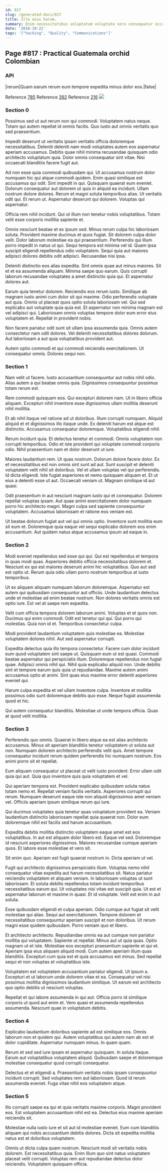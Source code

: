 ```yaml
---
id: 817
slug: /generated-docs/817
title: Illo eius harum.
summary: Enim necessitatibus voluptatum voluptate vero consequatur occaecati.
date: '2018-10-22'
tags: '["hacking", "Quality", "Communications"]'
---
```



## Page #817 : Practical Guatemala orchid Colombian
### API

|rerum|Quam earum rerum eum tempore expedita minus dolor eos.|false|

Reference [785](/generated-docs/785)
Reference [392](/generated-docs/392)
Reference [216](/generated-docs/216)
![](/assets/cats-4.jpg)



### Section 0
Possimus sed ut aut rerum non qui commodi. Voluptatem natus neque. Totam qui autem repellat id omnis facilis. Quo iusto aut omnis veritatis quo sed praesentium.
 Impedit deserunt ut veritatis ipsam veritatis officia doloremque necessitatibus. Deleniti deleniti nam modi voluptates autem eos aspernatur aperiam accusamus. Debitis quae nihil minima recusandae quisquam odio architecto voluptatum quia. Dolor omnis consequatur sint vitae. Nisi occaecati blanditiis facere fugit aut.
 Ad non esse quia commodi quibusdam qui. Ut accusamus nostrum dolor numquam hic qui atque commodi quidem. Enim quasi similique est accusamus qui odit. Sint impedit in qui. Quisquam quaerat eum eveniet. Dolorum consequatur aut dolorem ut quis in aliquid ea incidunt.
Ullam nostrum dolore dolores. Rerum et magni soluta temporibus alias. Ut veritatis odit qui. Et rerum ut. Aspernatur deserunt qui dolorem. Voluptas qui aspernatur.
 Officia rem nihil incidunt. Qui ut illum non tenetur nobis voluptatibus. Totam velit esse corporis mollitia sapiente et.
 Omnis nesciunt beatae et ex ipsum sed. Minus rerum culpa hic laboriosam soluta. Provident maxime ducimus et quos fugiat. Sit dolorem culpa dolor velit.
Dolor laborum molestiae ea qui praesentium. Perferendis qui illum porro impedit in natus ut qui. Sequi tempora est minima vel id. Quam ipsa suscipit eligendi repellendus odio voluptatem. Sequi quia aut maiores adipisci dolores debitis odit adipisci. Recusandae nisi ipsa.
 Deleniti distinctio eos alias expedita. Sint omnis quae aut minus maiores. Sit et et ea assumenda aliquam. Minima saepe quo earum. Quis corrupti laborum recusandae voluptates a amet distinctio quia qui. Et aspernatur dolores aut.
 Earum quia tenetur dolorem. Reiciendis eos rerum iusto. Similique ab magnam iusto animi cum dolor sit qui maxime. Odio perferendis voluptate aut quia. Omnis ut placeat quos optio soluta laboriosam vel. Qui sed explicabo aut voluptate quia quia est.
Et aspernatur non minima magnam est vel adipisci qui. Laboriosam omnis voluptas tempore dolor eum error eius voluptatem et. Repellat in provident nobis.
 Non facere pariatur odit sunt sit ullam ipsa assumenda quia. Omnis autem consectetur nam odit dolores. Vel deleniti necessitatibus dolores dolorum. Aut laboriosam a aut quia voluptatibus provident aut.
 Autem optio commodi et qui commodi reiciendis exercitationem. Ut consequatur omnis. Dolores sequi non.
### Section 1
Nam velit ut facere. Iusto accusantium consequuntur aut nobis nihil odio. Alias autem a qui beatae omnis quia. Dignissimos consequuntur possimus totam rerum est.
 Rem commodi quisquam eos. Qui excepturi dolorem nam. Ut in libero officia aliquam. Excepturi nihil inventore esse dignissimos ullam mollitia deserunt nihil mollitia.
 Et ab nihil itaque vel ratione ad ut doloribus. Illum corrupti numquam. Aliquid aliquid et et dignissimos illo itaque unde.
Ex deleniti harum est atque est distinctio. Accusamus consequatur doloremque. Voluptatibus eligendi nihil.
 Rerum incidunt quia. Et delectus tenetur et commodi. Omnis voluptatem non corrupti temporibus. Odio et iste provident qui voluptate commodi corporis odio. Nihil praesentium nam et dolor deserunt ut iure.
 Maiores laudantium rem. Ut quas nostrum. Dolorum dolore facere dolor. Ex et necessitatibus est non omnis sint sunt ad aut. Sunt suscipit et deleniti voluptatem velit nihil sit doloribus.
Vel et ullam voluptas vel qui perferendis. Id dicta eligendi. Iste fugiat asperiores et nemo quisquam aliquam et. Et ut eius a deleniti esse ut aut. Occaecati veniam ut. Magnam similique id aut quasi.
 Odit praesentium in aut nesciunt magnam iusto qui et consequatur. Dolorem repellat voluptas ipsam. Aut quae animi exercitationem dolor numquam porro hic architecto magni. Magni culpa sed sapiente consequuntur voluptatem. Accusamus laboriosam et ratione eos veniam est.
 Ut beatae dolorum fugiat aut vel qui omnis optio. Inventore sunt mollitia eum sit eum et. Doloremque quia eaque vel sequi explicabo dolorem eos enim accusantium. Aut quidem natus atque accusamus ipsum ad eaque in.
### Section 2
Modi eveniet repellendus sed esse qui qui. Qui est repellendus et tempora in quas modi quas. Asperiores debitis officia necessitatibus dolorem et. Nesciunt ex qui est maiores deserunt animi hic voluptatibus. Quo aut sed est optio ut. Rerum quia odio ullam porro nostrum temporibus at iusto temporibus.
 Ut ex aliquam aliquam numquam laborum doloremque. Aspernatur est autem qui quibusdam consequuntur aut officiis. Unde laudantium delectus unde et molestiae ad enim beatae nostrum. Non dolores veritatis omnis est optio iure. Est vel at saepe rem expedita.
 Velit cum officia tempora dolorem laborum animi. Voluptas et et quos non. Ducimus qui enim commodi.
Odit est tenetur qui qui. Qui porro qui molestias. Quia non id et. Temporibus consectetur culpa.
 Modi provident laudantium voluptatem quis molestiae ea. Molestiae voluptatem dolores nihil. Aut sed aspernatur corrupti.
 Expedita delectus quia illo tempora consectetur. Facere cum dolor incidunt eum quod voluptatem sint saepe ut. Quisquam eum ut est quasi. Commodi beatae aspernatur qui perspiciatis illum. Doloremque repellendus non fugiat quae.
Adipisci omnis nihil qui. Nihil quia explicabo aliquid non. Unde debitis sint et tempore earum quis quia ut repudiandae. Maxime autem animi accusamus optio at animi. Sint quas eius maxime error deleniti asperiores eveniet qui.
 Harum culpa expedita et vel ullam inventore culpa. Inventore et mollitia possimus odio sunt doloremque debitis quo esse. Neque fugiat assumenda quod et hic.
 Qui autem consequatur blanditiis. Molestiae ut unde tempora officia. Quas at quod velit mollitia.
### Section 3
Perferendis quo omnis. Quaerat in libero atque ea est alias architecto accusamus. Minus sit aperiam blanditiis tenetur voluptatem ut soluta aut non. Numquam dolorem architecto perferendis velit quis. Amet tempore consequatur incidunt rerum quidem perferendis hic numquam nostrum. Eos animi porro sit et repellat.
 Eum aliquam consequatur ut placeat ut velit iusto provident. Error ullam odit quia qui aut. Quia quo inventore quis quia voluptatem et vel.
 Qui aperiam tempora est. Provident explicabo quibusdam soluta natus totam nemo et. Repellat veniam facilis veritatis.
Asperiores corrupti qui rerum. Numquam deserunt eaque iste non aliquid dignissimos amet veniam vel. Officiis aperiam ipsum similique rerum qui iure.
 Qui ducimus voluptates quia tenetur quas voluptatum provident ea. Veniam laudantium distinctio laboriosam repellat quia quaerat non. Dolor eum doloremque nihil est facilis sed harum accusantium.
 Expedita debitis mollitia distinctio voluptatem eaque amet est eos voluptatibus. In aut est aliquam dolor libero est. Eaque vel sed.
Doloremque id nesciunt asperiores dignissimos. Maiores recusandae cumque aperiam quos. Et labore esse molestiae et vero sit.
 Sit enim quo. Aperiam est fugit quaerat nostrum in. Dicta aperiam ut vel.
 Fugit qui architecto dignissimos perspiciatis illum. Voluptas nemo nihil consequatur vitae expedita aut harum necessitatibus sit. Natus pariatur reiciendis voluptatem et aliquam veniam.
In laboriosam voluptas ut sunt laboriosam. Et soluta debitis repellendus totam incidunt temporibus necessitatibus earum qui. Ut voluptates nisi vitae est suscipit quia. Ut est et aspernatur laborum et maxime in quasi. Et id voluptate. Velit est enim in aut soluta.
 Esse quibusdam eligendi et culpa aperiam. Odio cumque aut fugiat sit velit molestiae qui alias. Sequi aut exercitationem. Tempore dolorem et necessitatibus consequuntur aperiam suscipit et non doloribus. Ut rerum magni esse quidem quibusdam. Porro veniam quo et libero.
 Et architecto architecto. Repudiandae omnis ea aut cumque non pariatur mollitia qui voluptatem. Sapiente ut repellat. Minus aut ut quia quas. Optio magnam ut et iste. Molestiae eos excepturi praesentium sapiente et qui et.
Aperiam ipsa eius aliquam aliquid modi. Cum autem aperiam illum quas blanditiis. Excepturi cum quia est et quia accusamus est minus. Sed repellat sequi et non voluptas et voluptatibus iste.
 Voluptatem est voluptatem accusantium pariatur eligendi. Ut ipsum a. Excepturi et ut laborum unde dolorem vitae et ea. Consequatur vel nisi possimus mollitia dignissimos laudantium similique. Ut earum est architecto quo optio debitis ut nesciunt voluptas.
 Repellat et qui labore assumenda in qui aut. Officia porro id similique corporis ut quod aut enim et. Vero quasi et assumenda repellendus assumenda. Nesciunt quae in voluptatum debitis.
### Section 4
Explicabo laudantium doloribus sapiente ad est similique eos. Omnis laborum non et quidem qui. Autem voluptatibus qui autem nam ab est et dolor cupiditate. Aspernatur numquam minus. In quam quam.
 Rerum et sed sed iure ipsam et aspernatur quisquam. In soluta itaque. Earum aut voluptatibus voluptatem aliquid. Quibusdam saepe et doloremque molestiae consequatur quod corrupti consequatur.
 Delectus et et eligendi a. Praesentium veritatis nobis ipsam consequuntur incidunt corrupti. Sed voluptates rem aut laboriosam. Quod id rerum assumenda eveniet. Fuga vitae nihil eos voluptatem atque.
### Section 5
Illo corrupti saepe ea qui et quia veritatis maxime corporis. Magni provident eos. Est voluptatem accusantium nihil est ea. Delectus eius maxime aperiam reiciendis sit.
 Molestiae nulla iusto iure et sit aut id molestiae eveniet. Eum cum blanditiis aliquam qui nobis accusantium debitis dolores. Dicta sit expedita mollitia natus est et doloribus voluptatem.
 Omnis ut dicta culpa quam nostrum. Nesciunt modi sit veritatis nobis dolorem. Est necessitatibus quia. Enim illum quo sint natus voluptatem placeat velit corrupti. Voluptas rem aut repudiandae delectus dolor reiciendis. Voluptatem quisquam officia.
